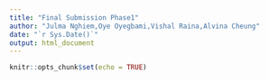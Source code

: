 ```yaml
---
title: "Final Submission Phase1"
author: "Julma Nghiem,Oye Oyegbami,Vishal Raina,Alvina Cheung"
date: "`r Sys.Date()`"
output: html_document
---
```


```r
knitr::opts_chunk$set(echo = TRUE)
```
